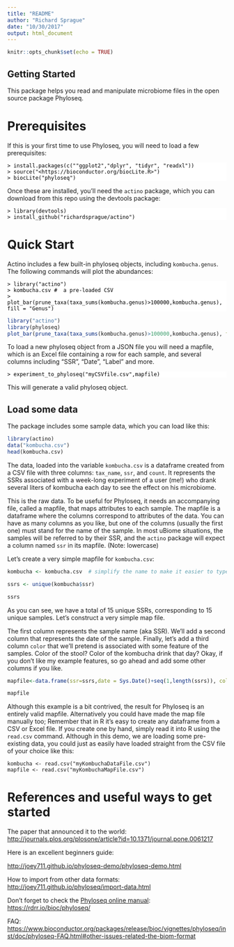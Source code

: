 ```yaml
---
title: "README"
author: "Richard Sprague"
date: "10/30/2017"
output: html_document
---
```


```r
knitr::opts_chunk$set(echo = TRUE)
```

## Getting Started

This package helps you read and manipulate microbiome files in the open source package Phyloseq.

# Prerequisites 

If this is your first time to use Phyloseq, you will need to load a few prerequisites: 

<div markdown="1" style="-webkit-print-color-adjust: exact; color: rgb(0, 0, 0); font-family: Georgia, Times, sans-serif; font-size: 14px; font-style: normal; font-variant-caps: normal; font-weight: normal; letter-spacing: normal; orphans: auto; text-align: start; text-indent: 0px; text-transform: none; white-space: normal; widows: auto; word-spacing: 0px; -webkit-text-size-adjust: auto; -webkit-text-stroke-width: 0px; background-color: rgb(255, 255, 255);">
    
    
    > install.packages(c(""ggplot2","dplyr", "tidyr", "readxl"))
    > source("<https://bioconductor.org/biocLite.R>")
    > biocLite("phyloseq")

</div>

Once these are installed, you’ll need the `actino` package, which you can download from this repo using the devtools package:

<div markdown="1" style="-webkit-print-color-adjust: exact; color: rgb(0, 0, 0); font-family: Georgia, Times, sans-serif; font-size: 14px; font-style: normal; font-variant-caps: normal; font-weight: normal; letter-spacing: normal; orphans: auto; text-align: start; text-indent: 0px; text-transform: none; white-space: normal; widows: auto; word-spacing: 0px; -webkit-text-size-adjust: auto; -webkit-text-stroke-width: 0px; background-color: rgb(255, 255, 255);">
    
    > library(devtools)
    > install_github("richardsprague/actino")
    
</div>

# Quick Start

Actino includes a few built-in phyloseq objects, including ```kombucha.genus```. The following commands will plot the abundances:


<div markdown="1" style="-webkit-print-color-adjust: exact; color: rgb(0, 0, 0); font-family: Georgia, Times, sans-serif; font-size: 14px; font-style: normal; font-variant-caps: normal; font-weight: normal; letter-spacing: normal; orphans: auto; text-align: start; text-indent: 0px; text-transform: none; white-space: normal; widows: auto; word-spacing: 0px; -webkit-text-size-adjust: auto; -webkit-text-stroke-width: 0px; background-color: rgb(255, 255, 255);">

    > library("actino")
    > kombucha.csv #  a pre-loaded CSV 
    > plot_bar(prune_taxa(taxa_sums(kombucha.genus)>100000,kombucha.genus), fill = "Genus")
  
</div>

```r
library("actino")
library(phyloseq)
plot_bar(prune_taxa(taxa_sums(kombucha.genus)>100000,kombucha.genus), fill = "Genus")
```


To load a new phyloseq object from a JSON file you will need a mapfile, which is an Excel file containing a row for each sample, and several columns including "SSR", "Date", "Label" and more.

<div markdown="1" style="-webkit-print-color-adjust: exact; color: rgb(0, 0, 0); font-family: Georgia, Times, sans-serif; font-size: 14px; font-style: normal; font-variant-caps: normal; font-weight: normal; letter-spacing: normal; orphans: auto; text-align: start; text-indent: 0px; text-transform: none; white-space: normal; widows: auto; word-spacing: 0px; -webkit-text-size-adjust: auto; -webkit-text-stroke-width: 0px; background-color: rgb(255, 255, 255);">

    > experiment_to_phyloseq("myCSVfile.csv",mapfile)

</div>


This will generate a valid phyloseq object.

## Load some data
The package includes some sample data, which you can load like this:

```r
library(actino)
data("kombucha.csv")
head(kombucha.csv)
```

The data, loaded into the variable ```kombucha.csv``` is a dataframe created from a CSV file with three columns: ```tax_name```, ```ssr```, and ```count```. It represents the SSRs associated with a week-long experiment of a user (me!) who drank several liters of kombucha each day to see the effect on his microbiome.

This is the raw data. To be useful for Phyloseq, it needs an accompanying file, called a mapfile, that maps attributes to each sample. The mapfile is a dataframe where the columns correspond to attributes of the data. You can have as many columns as you like, but one of the columns (usually the first one) must stand for the name of the sample. In most uBiome situations, the samples will be referred to by their SSR, and the ```actino``` package will expect a column named ```ssr``` in its mapfile.  (Note: lowercase)

Let's create a very simple mapfile for ```kombucha.csv```:

```r
kombucha <- kombucha.csv  # simplify the name to make it easier to type

ssrs <- unique(kombucha$ssr)

ssrs
```

As you can see, we have a total of 15 unique SSRs, corresponding to 15 unique samples.
Let's construct a very simple map file.

The first column represents the sample name (aka SSR).  We'll add a second column that represents the date of the sample. Finally, let's add a third column ```color``` that we’ll pretend is associated with some feature of the samples.  Color of the stool? Color of the kombucha drink that day?  Okay, if you don’t like my example features, so go ahead and add some other columns if you like.

```r
mapfile<-data.frame(ssr=ssrs,date = Sys.Date()+seq(1,length(ssrs)), color = colors()[1:length(ssrs)])

mapfile
```

Although this example is a bit contrived, the result for Phyloseq is an entirely valid mapfile. Alternatively you could have made the map file manually too; Remember that in R it’s easy to create any dataframe from a CSV or Excel file. If you create one by hand, simply read it into R using the ```read.csv``` command.  Although in this demo, we are loading some pre-existing data, you could just as easily have loaded straight from the CSV file of your choice like this:

```
kombucha <- read.csv("myKombuchaDataFile.csv")
mapfile <- read.csv("myKombuchaMapFile.csv")
```


# References and useful ways to get started


The paper that announced it to the world: <http://journals.plos.org/plosone/article?id=10.1371/journal.pone.0061217>

Here is an excellent beginners guide:


<http://joey711.github.io/phyloseq-demo/phyloseq-demo.html>  


How to import from other data formats: <http://joey711.github.io/phyloseq/import-data.html>

Don’t forget to check the [Phyloseq online manual](https://rdrr.io/bioc/phyloseq/): <https://rdrr.io/bioc/phyloseq/>

  


FAQ: <https://www.bioconductor.org/packages/release/bioc/vignettes/phyloseq/inst/doc/phyloseq-FAQ.html#other-issues-related-the-biom-format>

